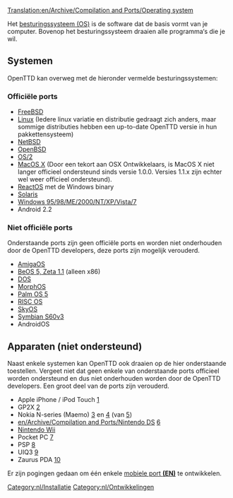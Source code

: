 [[Translation:en/Archive/Compilation and Ports/Operating system]]

Het [https://www.wikipedia.org/wiki/nl:Besturingssysteem besturingssysteem (OS)] is de software dat de basis vormt van je computer. Bovenop het besturingssysteem draaien alle programma&lsquo;s die je wil.

== Systemen ==
OpenTTD kan overweg met de hieronder vermelde besturingssystemen:

=== Officiële ports ===
* [http://www.freshports.org/games/openttd/ FreeBSD]
* [http://www.openttd.org Linux] (Iedere linux variatie en distributie gedraagt zich anders, maar sommige distributies hebben een up-to-date OpenTTD versie in hun pakkettensysteem)
* [http://riksun.riken.go.jp/pub/pub/NetBSD/NetBSD-current/pkgsrc/games/openttd/ NetBSD]
* [http://www.openbsd.org/cgi-bin/cvsweb/ports/games/openttd/ OpenBSD]
* [http://www.openttd.org OS/2]
* [http://www.openttd.org MacOS X] (Door een tekort aan OSX Ontwikkelaars, is MacOS X niet langer officieel ondersteund sinds versie 1.0.0. Versies 1.1.x zijn echter wel weer officieel ondersteund).
* [http://reactosde.re.funpic.de/catappdetail.php?cat=Games&appnr=146 ReactOS] met de Windows binary
* [http://www.softagalleria.net/openttd-solaris.php Solaris]
* [http://www.openttd.org Windows 95/98/ME/2000/NT/XP/Vista/7]
* Android 2.2

=== Niet officiële ports ===
Onderstaande ports zijn geen officiële ports en worden niet onderhouden door de OpenTTD developers, deze ports zijn mogelijk verouderd.

* [http://www.os4depot.net/index.php?function=showfile&file=game/strategy/openttd.lha AmigaOS] 
* [http://bebits.com/app/3810 BeOS 5, Zeta 1.1] (alleen x86)
* [[en/Archive/Compilation and Ports/OpenTTD DOS|DOS]]
* [http://www.openttd.org MorphOS]
* [http://www.esoftinteractive.com/openttd.html Palm OS 5]
* [http://www.riscos.info/index.php/OpenTTD RISC OS]
* [http://www.tt-forums.net/viewtopic.php?t=8107 SkyOS]
* [http://www.tt-forums.net/viewtopic.php?f=33&t=35942&st=0&sk=t&sd=a Symbian S60v3]
* AndroidOS

== Apparaten (niet ondersteund) ==
Naast enkele systemen kan OpenTTD ook draaien op de hier onderstaande toestellen. Vergeet niet dat geen enkele van onderstaande ports officieel worden ondersteund en dus niet onderhouden worden door de OpenTTD developers. Een groot deel van de ports zijn verouderd.

* Apple iPhone / iPod Touch [http://www.zodttd.com/wiki/index.php/OpenTTD.app]
* GP2X [http://wiki.gp2x.org/wiki/OpenTTD]
* Nokia N-series (Maemo) [http://myy.haaga-helia.fi/~a0702483/maemo/] en [http://www.tt-forums.net/viewtopic.php?f=33&t=36042] (van [http://openttd.toimii.net/maemo/])
* [[en/Archive/Compilation and Ports/Nintendo DS]] [http://www.tt-forums.net/viewtopic.php?f=33&t=35306]
* [[en/Archive/Compilation and Ports/Wii|Nintendo Wii]]
* Pocket PC [http://www.esoftinteractive.com/openttd.html]
* PSP [http://openttd.pc-workshop.da.ru/]
* UIQ3 [http://my-symbian.com/forum/viewtopic.php?t=30981]
* Zaurus PDA [http://zsi2.stonekeep.com/index.php?v=d&a=2127]

Er zijn pogingen gedaan om één enkele [[en/portable device version|mobiele port '''(EN)''']] te ontwikkelen.
[[Category:nl/Installatie]] [[Category:nl/Ontwikkelingen]]